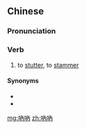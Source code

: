 {{also|呐呐}}
==Chinese==
{{zh-forms|s=呐呐}}

===Pronunciation===
{{zh-pron
|m=nànà
|cat=v
}}

===Verb===
{{zh-verb}}

# to [[stutter]], to [[stammer]]

====Synonyms====
* {{zh-l|口吃}}
* {{zh-l|結巴}}

[[mg:吶吶]]
[[zh:吶吶]]